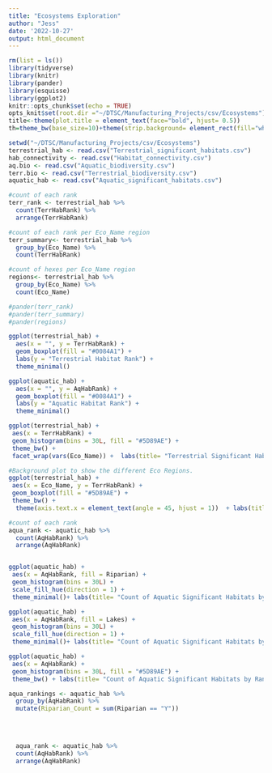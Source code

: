 ```yaml
---
title: "Ecosystems Exploration"
author: "Jess"
date: '2022-10-27'
output: html_document
---
```


```r
rm(list = ls())
library(tidyverse)
library(knitr)
library(pander)
library(esquisse)
library(ggplot2)
knitr::opts_chunk$set(echo = TRUE)
opts_knit$set(root.dir ="~/DTSC/Manufacturing_Projects/csv/Ecosystems")
title<-theme(plot.title = element_text(face="bold", hjust= 0.5))
th=theme_bw(base_size=10)+theme(strip.background= element_rect(fill="white"))
```

```r
setwd("~/DTSC/Manufacturing_Projects/csv/Ecosystems")
terrestrial_hab <- read.csv("Terrestrial_significant_habitats.csv")
hab_connectivity <- read.csv("Habitat_connectivity.csv")
aq.bio <- read.csv("Aquatic_biodiversity.csv")
terr.bio <- read.csv("Terrestrial_biodiversity.csv")
aquatic_hab <- read.csv("Aquatic_significant_habitats.csv")
```


```r
#count of each rank
terr_rank <- terrestrial_hab %>% 
  count(TerrHabRank) %>% 
  arrange(TerrHabRank)

#count of each rank per Eco_Name region
terr_summary<- terrestrial_hab %>% 
  group_by(Eco_Name) %>% 
  count(TerrHabRank)

#count of hexes per Eco_Name region
regions<- terrestrial_hab %>% 
  group_by(Eco_Name) %>% 
  count(Eco_Name)

#pander(terr_rank)
#pander(terr_summary)
#pander(regions)
```



```r
ggplot(terrestrial_hab) +
  aes(x = "", y = TerrHabRank) +
  geom_boxplot(fill = "#0084A1") +
  labs(y = "Terrestrial Habitat Rank") +
  theme_minimal()

ggplot(aquatic_hab) +
  aes(x = "", y = AqHabRank) +
  geom_boxplot(fill = "#0084A1") +
  labs(y = "Aquatic Habitat Rank") +
  theme_minimal()


```


```r
ggplot(terrestrial_hab) +
 aes(x = TerrHabRank) +
 geom_histogram(bins = 30L, fill = "#5D89AE") +
 theme_bw() +
 facet_wrap(vars(Eco_Name)) +  labs(title= "Terrestrial Significant Habitats Count by Eco-Region", x = "Terrestrial Significant Habitat Rank", y= "Count of Terrestrial Hexes") + title
```

```r

#Background plot to show the different Eco Regions. 
ggplot(terrestrial_hab) +
 aes(x = Eco_Name, y = TerrHabRank) +
 geom_boxplot(fill = "#5D89AE") +
 theme_bw() +
  theme(axis.text.x = element_text(angle = 45, hjust = 1))  + labs(title= "Terrestrial Significant Habitats by Eco-Region", x = "Eco-Region", y= "Terrestrial Significant Habitat Rank") + title
```


```r
#count of each rank
aqua_rank <- aquatic_hab %>% 
  count(AqHabRank) %>% 
  arrange(AqHabRank)


ggplot(aquatic_hab) +
 aes(x = AqHabRank, fill = Riparian) +
 geom_histogram(bins = 30L) +
 scale_fill_hue(direction = 1) +
 theme_minimal()+ labs(title= "Count of Aquatic Significant Habitats by Rank", x = "Aquatic Significant Habitat Rank", y= "Count of HUC 12") + title

```

```r
ggplot(aquatic_hab) +
 aes(x = AqHabRank, fill = Lakes) +
 geom_histogram(bins = 30L) +
 scale_fill_hue(direction = 1) +
 theme_minimal()+ labs(title= "Count of Aquatic Significant Habitats by Rank", x = "Aquatic Significant Habitat Rank", y= "Count of HUC 12") + title
```

```r
ggplot(aquatic_hab) +
 aes(x = AqHabRank) +
 geom_histogram(bins = 30L, fill = "#5D89AE") +
 theme_bw() + labs(title= "Count of Aquatic Significant Habitats by Rank", x = "Aquatic Significant Habitat Rank", y= "Count of HUC 12") + title
```

```r

aqua_rankings <- aquatic_hab %>% 
  group_by(AqHabRank) %>% 
  mutate(Riparian_Count = sum(Riparian == "Y"))
  

         
         
  aqua_rank <- aquatic_hab %>% 
  count(AqHabRank) %>% 
  arrange(AqHabRank)

```

